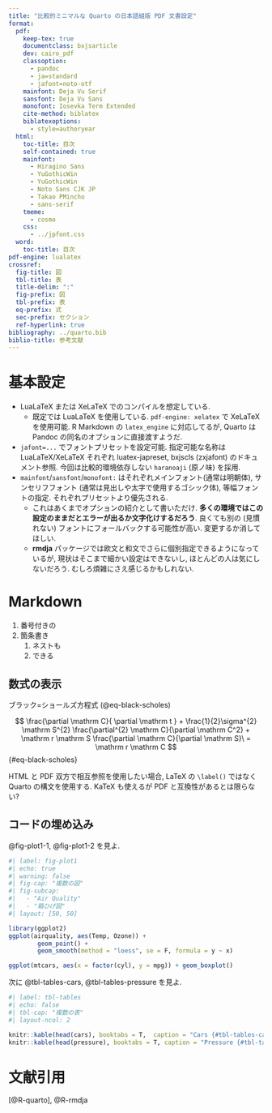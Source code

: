 ```yaml
---
title: "比較的ミニマルな Quarto の日本語組版 PDF 文書設定"
format:
  pdf:
    keep-tex: true
    documentclass: bxjsarticle
    dev: cairo_pdf
    classoption:
      - pandoc
      - ja=standard
      - jafont=noto-otf
    mainfont: Deja Vu Serif
    sansfont: Deja Vu Sans
    monofont: Iosevka Term Extended
    cite-method: biblatex
    biblatexoptions:
      - style=authoryear
  html:
    toc-title: 目次
    self-contained: true
    mainfont:
      - Hiragino Sans
      - YuGothicWin
      - YuGothicWin
      - Noto Sans CJK JP
      - Takao PMincho
      - sans-serif
    tmeme:
      - cosmo
    css:
      - ../jpfont.css
  word:
    toc-title: 目次
pdf-engine: lualatex
crossref:
  fig-title: 図
  tbl-title: 表
  title-delim: ":"
  fig-prefix: 図
  tbl-prefix: 表
  eq-prefix: 式
  sec-prefix: セクション
  ref-hyperlink: true
bibliography: ../quarto.bib
biblio-title: 参考文献
---
```


# 基本設定

* LuaLaTeX または XeLaTeX でのコンパイルを想定している.
    * 既定では LuaLaTeX を使用している. `pdf-engine: xelatex` で XeLaTeX を使用可能. R Markdown の `latex_engine` に対応してるが, Quarto は Pandoc の同名のオプションに直接渡すようだ.
* `jafont=...` でフォントプリセットを設定可能. 指定可能な名称は LuaLaTeX/XeLaTeX それぞれ luatex-japreset, bxjscls (zxjafont) のドキュメント参照. 今回は比較的環境依存しない `haranoaji` (原ノ味) を採用.
* `mainfont`/`sansfont`/`monofont: ` はそれぞれメインフォント(通常は明朝体), サンセリフフォント (通常は見出しや太字で使用するゴシック体), 等幅フォントの指定. それぞれプリセットより優先される.
    * これはあくまでオプションの紹介として書いただけ. **多くの環境ではこの設定のままだとエラーが出るか文字化けするだろう**. 良くても別の (見慣れない) フォントにフォールバックする可能性が高い. 変更するか消してほしい.
    * **rmdja** パッケージでは欧文と和文でさらに個別指定できるようになっているが, 現状はそこまで細かい設定はできないし, ほとんどの人は気にしないだろう. むしろ煩雑にさえ感じるかもしれない.

# Markdown

1. 番号付きの
1. 箇条書き
    1. ネストも
    1. できる

## 数式の表示

ブラック=ショールズ方程式 (@eq-black-scholes)

$$
\frac{\partial \mathrm C}{ \partial \mathrm t } + \frac{1}{2}\sigma^{2} \mathrm S^{2}
\frac{\partial^{2} \mathrm C}{\partial \mathrm C^2}
  + \mathrm r \mathrm S \frac{\partial \mathrm C}{\partial \mathrm S}\ =
  \mathrm r \mathrm C 
$$ {#eq-black-scholes}


HTML と PDF 双方で相互参照を使用したい場合, LaTeX の `\label()` ではなく Quarto の構文を使用する. KaTeX も使えるが PDF と互換性があるとは限らない?

## コードの埋め込み

@fig-plot1-1, @fig-plot1-2 を見よ.

```r
#| label: fig-plot1
#| echo: true
#| warning: false
#| fig-cap: "複数の図"
#| fig-subcap:
#|   - "Air Quality"
#|   - "箱ひげ図"
#| layout: [50, 50]

library(ggplot2)
ggplot(airquality, aes(Temp, Ozone)) + 
        geom_point() + 
        geom_smooth(method = "loess", se = F, formula = y ~ x)

ggplot(mtcars, aes(x = factor(cyl), y = mpg)) + geom_boxplot()
```

次に @tbl-tables-cars, @tbl-tables-pressure を見よ.

```r
#| label: tbl-tables
#| echo: false
#| tbl-cap: "複数の表"
#| layout-ncol: 2

knitr::kable(head(cars), booktabs = T,  caption = "Cars {#tbl-tables-cars}")
knitr::kable(head(pressure), booktabs = T, caption = "Pressure {#tbl-tables-pressure}")
```

# 文献引用

[@R-quarto], @R-rmdja
